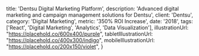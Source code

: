 
  title: 'Dentsu Digital Marketing Platform',
  description: 'Advanced digital marketing and campaign management solutions for Dentsu',
  client: 'Dentsu',
  category: 'Digital Marketing',
  metric: '350% ROI Increase',
  date: '2018',
  tags: ['React', 'Digital Marketing', 'Analytics', 'Data Visualization'],
  illustrationUrl: "https://placehold.co/600x400/purple",
  tabletIllustrationUrl: "https://placehold.co/400x300/indigo",
  mobileIllustrationUrl: "https://placehold.co/200x150/violet",
}

<ProjectMetadata
  client={metadata.client}
  metric={metadata.metric}
  category={metadata.category}
  date={metadata.date}
  tags={metadata.tags}
/>

